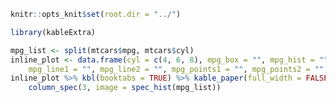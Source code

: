 <!-- book/example.Rmd -->
<!-- Example extracted from https://haozhu233.github.io/kableExtra/awesome_table_in_pdf.pdf (p.12-13)-->

```r
knitr::opts_knit$set(root.dir = "../")
```

```r
library(kableExtra)

mpg_list <- split(mtcars$mpg, mtcars$cyl)
inline_plot <- data.frame(cyl = c(4, 6, 8), mpg_box = "", mpg_hist = "",
    mpg_line1 = "", mpg_line2 = "", mpg_points1 = "", mpg_points2 = "", mpg_poly = "")
inline_plot %>% kbl(booktabs = TRUE) %>% kable_paper(full_width = FALSE) %>%
    column_spec(3, image = spec_hist(mpg_list))
```


